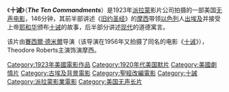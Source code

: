 《'''十诫'''》（'''''The Ten Commandments'''''）是1923年[[派拉蒙|派拉蒙]]影片公司拍摄的一部美国[[无声电影|无声电影]]，146分钟，其前半部讲述《[[旧约圣经|旧约圣经]]》的[[摩西|摩西]]带领[[以色列|以色列]]人[[出埃及记|出埃及]]并接受上帝[[耶和华|耶和华]]颁布[[十诫|十诫]]的故事，后半部分讲述[[现代|现代]]的道德寓言。

该片由[[賽西爾·德米爾|賽西爾·德米爾]]导演（该导演在1956年又拍摄了同名的电影《[[十诫_(1956年电影)|十诫]]》），Theodore Roberts主演饰演摩西。

{{DEFAULTSORT:Ten Commandments (1923), The}}
{{American film-stub}}

[[Category:1923年美國電影作品|Category:1923年美國電影作品]]
[[Category:1920年代美国默片|Category:1920年代美国默片]]
[[Category:美國劇情片|Category:美國劇情片]]
[[Category:古埃及背景電影|Category:古埃及背景電影]]
[[Category:聖經改編電影|Category:聖經改編電影]]
[[Category:十誡|Category:十誡]]
[[Category:派拉蒙影業電影|Category:派拉蒙影業電影]]
[[Category:美国无声长片|Category:美国无声长片]]